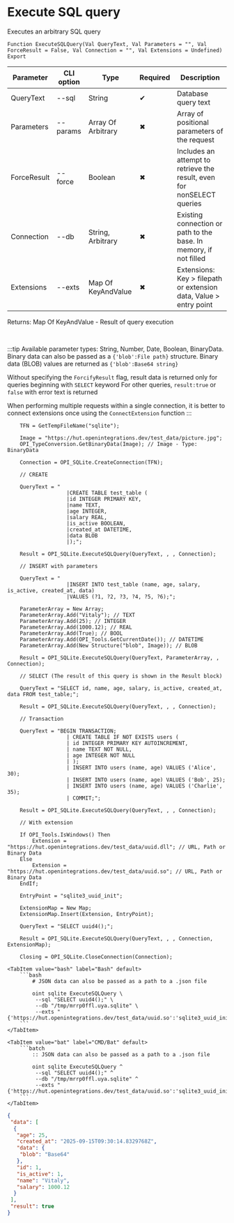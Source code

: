 ﻿---
sidebar_position: 4
description: Execute SQL query and other functions to work with SQLite in the Open Integration Package, a free open-source integration library for 1C:Enterprise 8, OneScript and CLI
keywords: [1C, 1С, 1С:Enterprise, 1С:Enterprise 8.3, API, Integration, Services, Exchange, OneScript, CLI, SQLite]
---


# Execute SQL query
 Executes an arbitrary SQL query



`Function ExecuteSQLQuery(Val QueryText, Val Parameters = "", Val ForceResult = False, Val Connection = "", Val Extensions = Undefined) Export`

  | Parameter | CLI option | Type | Required | Description |
  |-|-|-|-|-|
  | QueryText | --sql | String | &#x2714; | Database query text |
  | Parameters | --params | Array Of Arbitrary | &#x2716; | Array of positional parameters of the request |
  | ForceResult | --force | Boolean | &#x2716; | Includes an attempt to retrieve the result, even for nonSELECT queries |
  | Connection | --db | String, Arbitrary | &#x2716; | Existing connection or path to the base. In memory, if not filled |
  | Extensions | --exts | Map Of KeyAndValue | &#x2716; | Extensions: Key > filepath or extension data, Value > entry point |

  
  Returns:  Map Of KeyAndValue - Result of query execution

<br/>

:::tip
Available parameter types: String, Number, Date, Boolean, BinaryData. Binary data can also be passed as a `{'blob':File path}` structure. Binary data (BLOB) values are returned as `{'blob':Base64 string}`

Without specifying the `ForcifyResult` flag, result data is returned only for queries beginning with `SELECT` keyword For other queries, `result:true` or `false` with error text is returned

When performing multiple requests within a single connection, it is better to connect extensions once using the `ConnectExtension` function
:::
<br/>



```bsl title="1C:Enterprise/OneScript code example"
    TFN = GetTempFileName("sqlite");

    Image = "https://hut.openintegrations.dev/test_data/picture.jpg";
    OPI_TypeConversion.GetBinaryData(Image); // Image - Type: BinaryData

    Connection = OPI_SQLite.CreateConnection(TFN);

    // CREATE

    QueryText = "
                   |CREATE TABLE test_table (
                   |id INTEGER PRIMARY KEY,
                   |name TEXT,
                   |age INTEGER,
                   |salary REAL,
                   |is_active BOOLEAN,
                   |created_at DATETIME,
                   |data BLOB
                   |);";

    Result = OPI_SQLite.ExecuteSQLQuery(QueryText, , , Connection);

    // INSERT with parameters

    QueryText = "
                   |INSERT INTO test_table (name, age, salary, is_active, created_at, data)
                   |VALUES (?1, ?2, ?3, ?4, ?5, ?6);";

    ParameterArray = New Array;
    ParameterArray.Add("Vitaly"); // TEXT
    ParameterArray.Add(25); // INTEGER
    ParameterArray.Add(1000.12); // REAL
    ParameterArray.Add(True); // BOOL
    ParameterArray.Add(OPI_Tools.GetCurrentDate()); // DATETIME
    ParameterArray.Add(New Structure("blob", Image)); // BLOB

    Result = OPI_SQLite.ExecuteSQLQuery(QueryText, ParameterArray, , Connection);

    // SELECT (The result of this query is shown in the Result block)

    QueryText = "SELECT id, name, age, salary, is_active, created_at, data FROM test_table;";

    Result = OPI_SQLite.ExecuteSQLQuery(QueryText, , , Connection);

    // Transaction

    QueryText = "BEGIN TRANSACTION;
                   | CREATE TABLE IF NOT EXISTS users (
                   | id INTEGER PRIMARY KEY AUTOINCREMENT,
                   | name TEXT NOT NULL,
                   | age INTEGER NOT NULL
                   | );
                   | INSERT INTO users (name, age) VALUES ('Alice', 30);
                   | INSERT INTO users (name, age) VALUES ('Bob', 25);
                   | INSERT INTO users (name, age) VALUES ('Charlie', 35);
                   | COMMIT;";

    Result = OPI_SQLite.ExecuteSQLQuery(QueryText, , , Connection);

    // With extension

    If OPI_Tools.IsWindows() Then
        Extension = "https://hut.openintegrations.dev/test_data/uuid.dll"; // URL, Path or Binary Data
    Else
        Extension = "https://hut.openintegrations.dev/test_data/uuid.so"; // URL, Path or Binary Data
    EndIf;

    EntryPoint = "sqlite3_uuid_init";

    ExtensionMap = New Map;
    ExtensionMap.Insert(Extension, EntryPoint);

    QueryText = "SELECT uuid4();";

    Result = OPI_SQLite.ExecuteSQLQuery(QueryText, , , Connection, ExtensionMap);

    Closing = OPI_SQLite.CloseConnection(Connection);
```
 

 <Tabs>
  
    <TabItem value="bash" label="Bash" default>
        ```bash
            # JSON data can also be passed as a path to a .json file
            
            oint sqlite ExecuteSQLQuery \
             --sql "SELECT uuid4();" \
             --db "/tmp/mrrp0ffl.uya.sqlite" \
             --exts "{'https://hut.openintegrations.dev/test_data/uuid.so':'sqlite3_uuid_init'}"
        ```
    </TabItem>
  
    <TabItem value="bat" label="CMD/Bat" default>
        ```batch
            :: JSON data can also be passed as a path to a .json file
            
            oint sqlite ExecuteSQLQuery ^
             --sql "SELECT uuid4();" ^
             --db "/tmp/mrrp0ffl.uya.sqlite" ^
             --exts "{'https://hut.openintegrations.dev/test_data/uuid.so':'sqlite3_uuid_init'}"
        ```
    </TabItem>
</Tabs>


```json title="Result"
{
 "data": [
  {
   "age": 25,
   "created_at": "2025-09-15T09:30:14.8329768Z",
   "data": {
    "blob": "Base64"
   },
   "id": 1,
   "is_active": 1,
   "name": "Vitaly",
   "salary": 1000.12
  }
 ],
 "result": true
}
```

